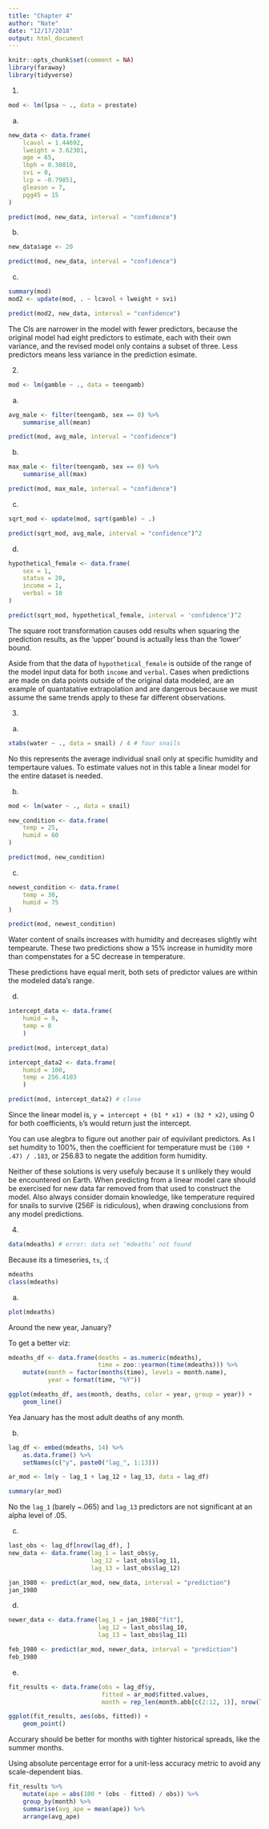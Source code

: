 ```yaml
---
title: "Chapter 4"
author: "Nate"
date: "12/17/2018"
output: html_document
---
```


```r
knitr::opts_chunk$set(comment = NA)
library(faraway)
library(tidyverse)
```

1. 
```r
mod <- lm(lpsa ~ ., data = prostate)
```

a.
```r
new_data <- data.frame(
    lcavol = 1.44692,
    lweight = 3.62301,
    age = 65,
    lbph = 0.30010,
    svi = 0,
    lcp = -0.79851,
    gleason = 7,
    pgg45 = 15
)

predict(mod, new_data, interval = "confidence")
```

b.
```r
new_data$age <- 20

predict(mod, new_data, interval = "confidence")
```

c.
```r
summary(mod)
mod2 <- update(mod, . ~ lcavol + lweight + svi)

predict(mod2, new_data, interval = "confidence")
```

The CIs are narrower in the model with fewer predictors, because the original model had eight predictors to estimate, each with their own variance, and the revised model only contains a subset of three. Less predictors means less variance in the prediction esimate.

2.
```r
mod <- lm(gamble ~ ., data = teengamb)
```

a.
```r
avg_male <- filter(teengamb, sex == 0) %>%
    summarise_all(mean)

predict(mod, avg_male, interval = "confidence")
```

b. 
```r
max_male <- filter(teengamb, sex == 0) %>%
    summarise_all(max)

predict(mod, max_male, interval = "confidence")
```

c.
```r
sqrt_mod <- update(mod, sqrt(gamble) ~ .)

predict(sqrt_mod, avg_male, interval = "confidence")^2
```

d.
```r
hypothetical_female <- data.frame(
    sex = 1,
    status = 20,
    income = 1,
    verbal = 10
)

predict(sqrt_mod, hypothetical_female, interval = 'confidence')^2
```

The square root transformation causes odd results when squaring the prediction results, as the 'upper' bound is actually less than the 'lower' bound.

Aside from that the data of `hypothetical_female` is outside of the range of the model input data for both `income` and `verbal`. Cases when predictions are made on data points outside of the original data modeled, are an example of quantatative extrapolation and are dangerous because we must assume the same trends apply to these far different observations.

3.

a.
```r
xtabs(water ~ ., data = snail) / 4 # four snails
```

No this represents the average individual snail only at specific humidity and tempertaure values. To estimate values not in this table a linear model for the entire dataset is needed.

b.
```r
mod <- lm(water ~ ., data = snail)

new_condition <- data.frame(
    temp = 25,
    humid = 60
)

predict(mod, new_condition)
```

c.
```r
newest_condition <- data.frame(
    temp = 30,
    humid = 75
)

predict(mod, newest_condition)
```

Water content of snails increases with humidity and decreases slightly wiht tempearute. These two predictions show a 15% increase in humidity more than compenstates for a 5C decrease in temperature.

These predictions have equal merit, both sets of predictor values are within the modeled data's range.

d.
```r
intercept_data <- data.frame(
    humid = 0,
    temp = 0
    )

predict(mod, intercept_data)

intercept_data2 <- data.frame(
    humid = 100,
    temp = 256.4103
    )

predict(mod, intercept_data2) # close
```

Since the linear model is, `y = intercept + (b1 * x1) + (b2 * x2)`, using 0 for both coefficients, `b`'s would return just the intercept.

You can use alegbra to figure out another pair of equivilant predictors. As I set humdity to 100%, then the coefficient for temperature must be `(100 * .47) / .183`, or 256.83 to negate the addition form humidity.

Neither of these solutions is very usefuly because it s unlikely they would be encountered on Earth. When predicting from a linear model care should be exercised for new data far removed from that used to construct the model. Also always consider domain knowledge, like temperature required for snails to survive (256F is ridiculous), when drawing conclusions from any model predictions.

4. 
```r
data(mdeaths) # error: data set ‘mdeaths’ not found
```

Because its a timeseries, `ts`, :(

```r
mdeaths
class(mdeaths)
```


a.
```r
plot(mdeaths)
```

Around the new year, January?

To get a better viz:

```r
mdeaths_df <- data.frame(deaths = as.numeric(mdeaths),
                         time = zoo::yearmon(time(mdeaths))) %>%
    mutate(month = factor(months(time), levels = month.name),
           year = format(time, "%Y"))

ggplot(mdeaths_df, aes(month, deaths, color = year, group = year)) +
    geom_line()
```

Yea January has the most adult deaths of any month.

b.
```r
lag_df <- embed(mdeaths, 14) %>%
    as.data.frame() %>% 
    setNames(c("y", paste0("lag_", 1:13)))

ar_mod <- lm(y ~ lag_1 + lag_12 + lag_13, data = lag_df)

summary(ar_mod)
```

No the `lag_1` (barely ~.065) and `lag_13` predictors are not significant at an alpha level of .05.

c.
```r
last_obs <- lag_df[nrow(lag_df), ]
new_data <- data.frame(lag_1 = last_obs$y,
                       lag_12 = last_obs$lag_11,
                       lag_13 = last_obs$lag_12)

jan_1980 <- predict(ar_mod, new_data, interval = "prediction")
jan_1980
```

d.
```r
newer_data <- data.frame(lag_1 = jan_1980["fit"],
                         lag_12 = last_obs$lag_10,
                         lag_13 = last_obs$lag_11)

feb_1980 <- predict(ar_mod, newer_data, interval = "prediction")
feb_1980
```

e.
```r
fit_results <- data.frame(obs = lag_df$y,
                          fitted = ar_mod$fitted.values,
                          month = rep_len(month.abb[c(2:12, 1)], nrow(lag_df))) # predictions start in February

ggplot(fit_results, aes(obs, fitted)) +
    geom_point()
```

Accurary should be better for months with tighter historical spreads, like the summer months.

Using absolute percentage error for a unit-less accuracy metric to avoid any scale-dependent bias.

```r
fit_results %>%
    mutate(ape = abs(100 * (obs - fitted) / obs)) %>%
    group_by(month) %>%
    summarise(avg_ape = mean(ape)) %>%
    arrange(avg_ape)
```

